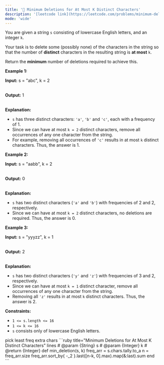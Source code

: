 ```yaml
---
title: '🧩 Minimum Deletions for At Most K Distinct Characters'
description: '[leetcode link](https://leetcode.com/problems/minimum-deletions-for-at-most-k-distinct-characters/description/)'
mode: 'wide'
---
```

<Tabs>
  <Tab title="Question" icon="circle-question" iconType="regular">
    <Card>
      <p>You are given a string <code>s</code> consisting of lowercase English letters, and an integer <code>k</code>.</p>  <p>Your task is to delete some (possibly none) of the characters in the string so that the number of <strong>distinct</strong> characters in the resulting string is <strong>at most</strong> <code>k</code>.</p>  <p>Return the <strong>minimum</strong> number of deletions required to achieve this.</p>   <p><strong class="example">Example 1:</strong></p>  <div class="example-block"> <p><strong>Input:</strong> <span class="example-io">s = &quot;abc&quot;, k = 2</span></p>  <p><br/> <strong>Output:</strong> <span class="example-io">1</span></p>  <p><br/> <strong>Explanation:</strong></p>  <ul>  <li><code>s</code> has three distinct characters: <code>&#39;a&#39;</code>, <code>&#39;b&#39;</code> and <code>&#39;c&#39;</code>, each with a frequency of 1.</li>  <li>Since we can have at most <code>k = 2</code> distinct characters, remove all occurrences of any one character from the string.</li>  <li>For example, removing all occurrences of <code>&#39;c&#39;</code> results in at most <code>k</code> distinct characters. Thus, the answer is 1.</li> </ul> </div>  <p><strong class="example">Example 2:</strong></p>  <div class="example-block"> <p><strong>Input:</strong> <span class="example-io">s = &quot;aabb&quot;, k = 2</span></p>  <p><br/> <strong>Output:</strong> <span class="example-io">0</span></p>  <p><br/> <strong>Explanation:</strong></p>  <ul>  <li><code>s</code> has two distinct characters (<code>&#39;a&#39;</code> and <code>&#39;b&#39;</code>) with frequencies of 2 and 2, respectively.</li>  <li>Since we can have at most <code>k = 2</code> distinct characters, no deletions are required. Thus, the answer is 0.</li> </ul> </div>  <p><strong class="example">Example 3:</strong></p>  <div class="example-block"> <p><strong>Input:</strong> <span class="example-io">s = &quot;yyyzz&quot;, k = 1</span></p>  <p><br/> <strong>Output:</strong> <span class="example-io">2</span></p>  <p><br/> <strong>Explanation:</strong></p>  <ul>  <li><code>s</code> has two distinct characters (<code>&#39;y&#39;</code> and <code>&#39;z&#39;</code>) with frequencies of 3 and 2, respectively.</li>  <li>Since we can have at most <code>k = 1</code> distinct character, remove all occurrences of any one character from the string.</li>  <li>Removing all <code>&#39;z&#39;</code> results in at most <code>k</code> distinct characters. Thus, the answer is 2.</li> </ul> </div>   <p><strong>Constraints:</strong></p>  <ul>  <li><code>1 &lt;= s.length &lt;= 16</code></li>  <li><code>1 &lt;= k &lt;= 16</code></li>  <li><code>s</code> consists only of lowercase English letters.</li> </ul>  <p> </p> 
    </Card>
  </Tab>
  <Tab title="Solution" icon="lightbulb" iconType="regular" >
    <Card>
      pick least freq extra chars
    </Card>
  <Expandable title="code">
    <CodeGroup dropdown>
```ruby title="Minimum Deletions for At Most K Distinct Characters" lines
# @param {String} s
# @param {Integer} k
# @return {Integer}
def min_deletion(s, k)
  freq_arr = s.chars.tally.to_a
  n = freq_arr.size
  freq_arr.sort_by{ -_2 }.last([n-k, 0].max).map(&:last).sum
end
```
    </CodeGroup>
  </Expandable>
  </Tab>
</Tabs>